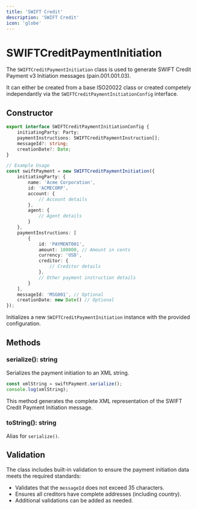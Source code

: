 ```yaml
---
title: 'SWIFT Credit'
description: 'SWIFT Credit'
icon: 'globe'
---
```


# SWIFTCreditPaymentInitiation

The `SWIFTCreditPaymentInitiation` class is used to generate SWIFT Credit Payment v3 Initiation messages (pain.001.001.03). 

It can either be created from a base ISO20022 class or created competely independantly via the `SWIFTCreditPaymentInitiationConfig` interface.

## Constructor

```typescript
export interface SWIFTCreditPaymentInitiationConfig {
    initiatingParty: Party;
    paymentInstructions: SWIFTCreditPaymentInstruction[];
    messageId?: string;
    creationDate?: Date;
}

// Example Usage
const swiftPayment = new SWIFTCreditPaymentInitiation({
    initiatingParty: {
        name: 'Acme Corporation',
        id: 'ACMECORP',
        account: {
            // Account details
        },
        agent: {
            // Agent details
        }
    },
    paymentInstructions: [
        {
            id: 'PAYMENT001',
            amount: 100000, // Amount in cents
            currency: 'USD',
            creditor: {
                // Creditor details
            },
            // Other payment instruction details
        }
    ],
    messageId: 'MSG001', // Optional
    creationDate: new Date() // Optional
});
```

Initializes a new `SWIFTCreditPaymentInitiation` instance with the provided configuration.

## Methods

### serialize(): string

Serializes the payment initiation to an XML string.

```typescript
const xmlString = swiftPayment.serialize();
console.log(xmlString);
```

This method generates the complete XML representation of the SWIFT Credit Payment Initiation message.

### toString(): string

Alias for `serialize()`.

## Validation

The class includes built-in validation to ensure the payment initiation data meets the required standards:

- Validates that the `messageId` does not exceed 35 characters.
- Ensures all creditors have complete addresses (including country).
- Additional validations can be added as needed.
